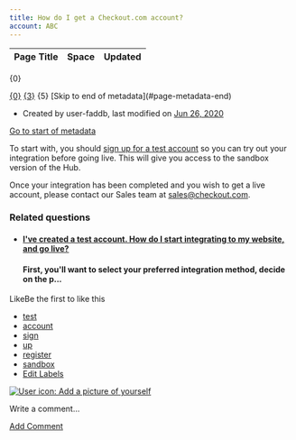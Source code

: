 ```yaml
---
title: How do I get a Checkout.com account?
account: ABC
---
```


<table class="aui"> <thead> <tr class="header"> <th class="search-result-title">Page Title</th> <th class="search-result-space">Space</th> <th class="search-result-date">Updated</th> </tr> </thead> </table> <p class="search-result-count">{0}</p> <tr class="search-result"> <td class="search-result-title"><a href="{1}" class="content-type-{2}"><span>{0}</span></a></td> <td class="search-result-space"><a class="space" href="/display/{4}/" title="{3}">{3}</a></td> <td class="search-result-date"><span class="date" title="{6}">{5}</span></td> </tr> [Skip to end of metadata](#page-metadata-end)

*   Created by user-faddb, last modified on [Jun 26, 2020](/pages/diffpagesbyversion.action?pageId=720926&selectedPageVersions=32&selectedPageVersions=33 "Show changes")

[Go to start of metadata](#page-metadata-start)

To start with, you should [sign up for a test account](https://www.checkout.com/get-test-account) so you can try out your integration before going live. This will give you access to the sandbox version of the Hub.

Once your integration has been completed and you wish to get a live account, please contact our Sales team at [sales@checkout.com](mailto:sales@checkout.com).

### Related questions

*   #### [I've created a test account. How do I start integrating to my website, and go live?](/pages/viewpage.action?pageId=721124)
    
    #### First, you'll want to select your preferred integration method, decide on the p...
    

LikeBe the first to like this

*   [test](/label/FAQ/test)
*   [account](/label/FAQ/account)
*   [sign](/label/FAQ/sign)
*   [up](/label/FAQ/up)
*   [register](/label/FAQ/register)
*   [sandbox](/label/FAQ/sandbox)
*   [Edit Labels](# "Edit Labels (Type 'l')")

[![User icon: Add a picture of yourself](/s/en_GB/7901/abf7b35644d5a5d1d7e4b0969a83e8eb2b569fb5/_/images/icons/profilepics/add_profile_pic.svg)](/users/profile/editmyprofilepicture.action)

Write a comment…

[Add Comment](/pages/viewpage.action?pageId=720926&showComments=true&showCommentArea=true#addcomment)